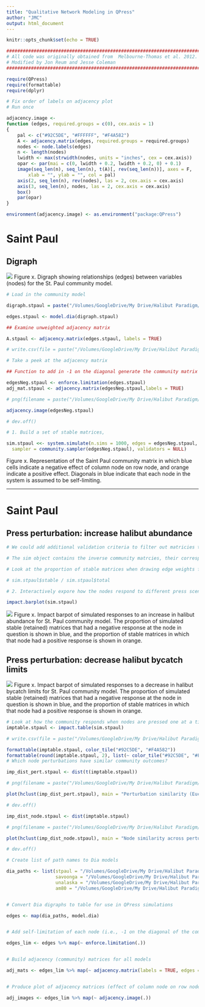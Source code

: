 ```yaml
---
title: "Qualitative Network Modeling in QPress"
author: "JMC"
output: html_document
---
```


```r
knitr::opts_chunk$set(echo = TRUE)
```

```r
########################################################################
# All code was originally obtained from  Melbourne-Thomas et al. 2012. #
# Modified by Jon Reum and Jesse Coleman                               #
########################################################################

require(QPress)
require(formattable)
require(dplyr)

```

```r
# Fix order of labels on adjacency plot
# Run once

adjacency.image <-
function (edges, required.groups = c(0), cex.axis = 1) 
{
    pal <- c("#92C5DE", "#FFFFFF", "#F4A582")
    A <- adjacency.matrix(edges, required.groups = required.groups)
    nodes <- node.labels(edges)
    n <- length(nodes)
    lwidth <- max(strwidth(nodes, units = "inches", cex = cex.axis))
    opar <- par(mai = c(0, lwidth + 0.2, lwidth + 0.2, 0) + 0.1)
    image(seq_len(n), seq_len(n), t(A)[, rev(seq_len(n))], axes = F, 
        xlab = "", ylab = "", col = pal)
    axis(2, seq_len(n), rev(nodes), las = 2, cex.axis = cex.axis)
    axis(3, seq_len(n), nodes, las = 2, cex.axis = cex.axis)
    box()
    par(opar)
}

environment(adjacency.image) <- as.environment("package:QPress")
```
# Saint Paul
## Digraph

![](/Volumes/GoogleDrive/My Drive/Halibut Paradigm/Digraphs/SaintPaul.png)
Figure x. Digraph showing relationships (edges) between variables (nodes) for the St. Paul community model.

```r
# Load in the community model

digraph.stpaul = paste("/Volumes/GoogleDrive/My Drive/Halibut Paradigm/Dia Files/", expression(stpaul), ".dia", sep = "")

edges.stpaul <- model.dia(digraph.stpaul)

## Examine unweighted adjacency matrix

A.stpaul <- adjacency.matrix(edges.stpaul, labels = TRUE)

# write.csv(file = paste("/Volumes/GoogleDrive/My Drive/Halibut Paradigm/Community Matrices/comm_matrix_", expression(stpaul), ".csv", sep = ""), x = A.stpaul)

# Take a peek at the adjacency matrix

## Function to add in -1 on the diagonal generate the community matrix

edgesNeg.stpaul <- enforce.limitation(edges.stpaul)
adj_mat.stpaul <- adjacency.matrix(edgesNeg.stpaul,labels = TRUE)

# png(filename = paste("/Volumes/GoogleDrive/My Drive/Halibut Paradigm/Plots/adj_image_", expression(stpaul),".png", sep = ""), units = "px", height = 700, width = 1000)

adjacency.image(edgesNeg.stpaul)

# dev.off()

# 1. Build a set of stable matrices, 

sim.stpaul <<- system.simulate(n.sims = 1000, edges = edgesNeg.stpaul, 
  sampler = community.sampler(edgesNeg.stpaul), validators = NULL) 

```
Figure x.  Representation of the Saint Paul community matrix in which blue cells indicate a negative effect of column node on row node, and orange indicate a positive effect. Diagonals in blue indicate that each node in the system is assumed to be self-limiting.


***

# Saint Paul
## Press perturbation: increase halibut abundance

```r
# We could add additional validation criteria to filter out matricies that don't reproduce a known system behavior 

# The sim object contains the inverse community matrcies, their corresponding edge weights, and a few other things.... 

# Look at the proportion of stable matrices when drawing edge weights from uniform distributions

# sim.stpaul$stable / sim.stpaul$total

# 2. Interactively expore how the nodes respond to different press scenarios

impact.barplot(sim.stpaul)
```
![](/Volumes/GoogleDrive/My Drive/Halibut Paradigm/Plots/imp_plot_stpaul_1.png)
Figure x. Impact barpot of simulated responses to an increase in halibut abundance for St. Paul community model. The proportion of simulated stable (retained) matrices that had a negative response at the node in question is shown in blue, and the proportion of stable matrices in which that node had a positive response is shown in orange.


## Press perturbation: decrease halibut bycatch limits

![](/Volumes/GoogleDrive/My Drive/Halibut Paradigm/Plots/imp_plot_stpaul_2.png)
Figure x. Impact barpot of simulated responses to a decrease in halibut bycatch limits for St. Paul community model. The proportion of simulated stable (retained) matrices that had a negative response at the node in question is shown in blue, and the proportion of stable matrices in which that node had a positive response is shown in orange.

```r
# Look at how the community responds when nodes are pressed one at a time.
imptable.stpaul <- impact.table(sim.stpaul)

# write.csv(file = paste("/Volumes/GoogleDrive/My Drive/Halibut Paradigm/Output/imp_table_", expression(stpaul), ".csv", sep = ""), x = imptable.stpaul)

formattable(imptable.stpaul, color_tile("#92C5DE", "#F4A582"))
formattable(round(imptable.stpaul, 2), list(~ color_tile("#92C5DE", "#F4A582")))
# Which node perturbations have similar community outcomes?

imp_dist_pert.stpaul <- dist(t(imptable.stpaul))

# png(filename = paste("/Volumes/GoogleDrive/My Drive/Halibut Paradigm/Plots/pert_dist_", expression(stpaul), ".png", sep = ""), units = "px", height = 700, width = 1000)

plot(hclust(imp_dist_pert.stpaul), main = "Perturbation similarity (Euclidean distance)", hang = -1)

# dev.off()

imp_dist_node.stpaul <- dist(imptable.stpaul)

# png(filename = paste("/Volumes/GoogleDrive/My Drive/Halibut Paradigm/Plots/node_dist_", expression(stpaul), ".png", sep = ""), units = "px", height = 700, width = 1000)

plot(hclust(imp_dist_node.stpaul), main = "Node similarity across perturbations (Euclidean distance)", hang = -1)

# dev.off()
```

```r

# Create list of path names to Dia models

dia_paths <- list(stpaul = "/Volumes/GoogleDrive/My Drive/Halibut Paradigm/Dia Files/stpaul.dia", 
                  savoonga = "/Volumes/GoogleDrive/My Drive/Halibut Paradigm/Dia Files/savoonga.dia",
                  unalaska = "/Volumes/GoogleDrive/My Drive/Halibut Paradigm/Dia Files/unalaskadutch.dia",
                  am80 = "/Volumes/GoogleDrive/My Drive/Halibut Paradigm/Dia Files/am80.dia")


# Convert Dia digraphs to table for use in QPress simulations

edges <- map(dia_paths, model.dia)


# Add self-limitation of each node (i.e., -1 on the diagonal of the community matrix)

edges_lim <- edges %>% map(~ enforce.limitation(.))


# Build adjacency (community) matrices for all models

adj_mats <- edges_lim %>% map(~ adjacency.matrix(labels = TRUE, edges = .))


# Produce plot of adjacency matrices (effect of column node on row node) with light blue for negative and orange for positive interactions

adj_images <- edges_lim %>% map(~ adjacency.image(.))



```

